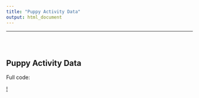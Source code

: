 ```yaml
---
title: "Puppy Activity Data"
output: html_document
---
```

---
<style type="text/css">
.title {
  display: none;
}

#getting-started img {
  margin-right: 10px;
}

</style>

<div class="row" style="padding-top: 30px;">
<div class="col-sm-6">

# **Puppy Activity Data**

Full code:

</div>
<div class="col-sm-6">

<a href = "https://mferrans98.github.io/PuppyActivityData/index.html">
!
</a>
</div>




